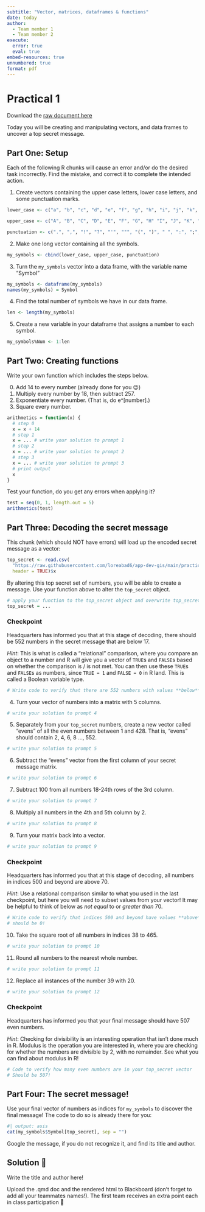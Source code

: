 ```yaml
---
subtitle: "Vector, matrices, dataframes & functions"
date: today
author: 
  - Team member 1
  - Team member 2
execute:
  error: true
  eval: true
embed-resources: true
unnumbered: true
format: pdf
---
```


# Practical 1 {.unnumbered}

Download the [raw document here](https://github.com/loreabad6/app-dev-gis/blob/main/practicals/Practical1/Practical1-Base-R-Functions.qmd) 

Today you will be creating and manipulating vectors, and data frames to uncover a top secret message.

## Part One: Setup

Each of the following R chunks will cause an error and/or do the desired task incorrectly. Find the mistake, and correct it to complete the intended action.

1.  Create vectors containing the upper case letters, lower case letters, and some punctuation marks.

```r
lower_case <- c("a", "b", "c", "d", "e", "f", "g", "h", "i", "j", "k", "l", "m", "n", "o", "p", "q", "r", "s", "t", "u", "v", "w", "x", "y", "z")

upper_case <- c("A", "B", "C", "D", "E", "F", "G", "H" "I", "J", "K", "L", "M", "N", "O", "P", "Q", "R", "S", "T", "U", "V", "W", "X", "Y", "Z")

punctuation <- c(".", ",", "!", "?", "'", """, "(", ")", " ", ":", ";", "—")
```

2.  Make one long vector containing all the symbols.

```r
my_symbols <- cbind(lower_case, upper_case, punctuation)
```

3.  Turn the `my_symbols` vector into a data frame, with the variable name "Symbol"

```r
my_symbols <- dataframe(my_symbols)
names(my_symbols) = Symbol
```

4.  Find the total number of symbols we have in our data frame.

```r
len <- length(my_symbols)
```

5.  Create a new variable in your dataframe that assigns a number to each symbol.

```r
my_symbols%Num <- 1:len
```

## Part Two: Creating functions

Write your own function which includes the steps below.

0.  Add 14 to every number (already done for you 😉)
1.  Multiply every number by 18, then subtract 257.
2.  Exponentiate every number. (That is, do e\^\[number\].)
3.  Square every number.

```r
arithmetics = function(x) {
  # step 0
  x = x + 14
  # step 1
  x = ... # write your solution to prompt 1
  # step 2
  x = ... # write your solution to prompt 2
  # step 3
  x = ... # write your solution to prompt 3
  # print output
  x
}
```

Test your function, do you get any errors when applying it?

```r
test = seq(0, 1, length.out = 5)
arithmetics(test)
```

## Part Three: Decoding the secret message

This chunk (which should NOT have errors) will load up the encoded secret message as a vector:

```r
top_secret <- read.csv(
  "https://raw.githubusercontent.com/loreabad6/app-dev-gis/main/practicals/Practical1/Secret_Code_AppDev",
  header = TRUE)$x
```

By altering this top secret set of numbers, you will be able to create a message. Use your function above to alter the `top_secret` object.

```r
# apply your function to the top_secret object and overwrite top_secret
top_secret = ... 
```

::: callout-warning
### Checkpoint

Headquarters has informed you that at this stage of decoding, there should be 552 numbers in the secret message that are below 17.
:::

*Hint*: This is what is called a “relational” comparison, where you compare an object to a number and R will give you a vector of `TRUE`s and `FALSE`s based on whether the comparison is / is not met. You can then use these `TRUE`s and `FALSE`s as numbers, since `TRUE = 1` and `FALSE = 0` in R land. This is called a Boolean variable type.

```r
# Write code to verify that there are 552 numbers with values **below** 17
```

4.  Turn your vector of numbers into a matrix with 5 columns.

```r
# write your solution to prompt 4
```

5.  Separately from your `top_secret` numbers, create a new vector called "evens" of all the even numbers between 1 and 428. That is, "evens" should contain 2, 4, 6, 8 ..., 552.

```r
# write your solution to prompt 5
```

6.  Subtract the "evens" vector from the first column of your secret message matrix.

```r
# write your solution to prompt 6
```

7.  Subtract 100 from all numbers 18-24th rows of the 3rd column.

```r
# write your solution to prompt 7
```

8.  Multiply all numbers in the 4th and 5th column by 2.

```r
# write your solution to prompt 8
```

9.  Turn your matrix back into a vector.

```r
# write your solution to prompt 9
```

::: callout-warning
### Checkpoint

Headquarters has informed you that at this stage of decoding, all numbers in indices 500 and beyond are above 70.
:::

*Hint*: Use a relational comparison similar to what you used in the last checkpoint, but here you will need to subset values from your vector! It may be helpful to think of below as *not equal* to or *greater than* 70.

```r
# Write code to verify that indices 500 and beyond have values **above** 70
# should be 0!
```

10. Take the square root of all numbers in indices 38 to 465.

```r
# write your solution to prompt 10
```

11. Round all numbers to the nearest whole number.

```r
# write your solution to prompt 11
```

12. Replace all instances of the number 39 with 20.

```r
# write your solution to prompt 12
```

::: callout-warning
### Checkpoint

Headquarters has informed you that your final message should have 507 even numbers.
:::

*Hint*: Checking for divisibility is an interesting operation that isn’t done much in R. Modulus is the operation you are interested in, where you are checking for whether the numbers are divisible by 2, with no remainder. See what you can find about modulus in R!

```r
# Code to verify how many even numbers are in your top_secret vector
# Should be 507!
```

## Part Four: The secret message!

Use your final vector of numbers as indices for `my_symbols` to discover the final message! The code to do so is already there for you:

```r
#| output: asis
cat(my_symbols$Symbol[top_secret], sep = "")
```

Google the message, if you do not recognize it, and find its title and author.

::: callout-note
## Solution 🎉

Write the title and author here!
:::

Upload the .qmd doc and the rendered html to Blackboard (don't forget to add all your teammates names!). The first team receives an extra point each in class participation 🏃
